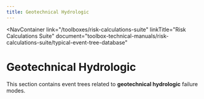 ```yaml
---
title: Geotechnical Hydrologic
---
```



<NavContainer
  link="/toolboxes/risk-calculations-suite"
  linkTitle="Risk Calculations Suite"
  document="toolbox-technical-manuals/risk-calculations-suite/typical-event-tree-database"
></NavContainer>

# Geotechnical Hydrologic

This section contains event trees related to **geotechnical hydrologic** failure modes.
